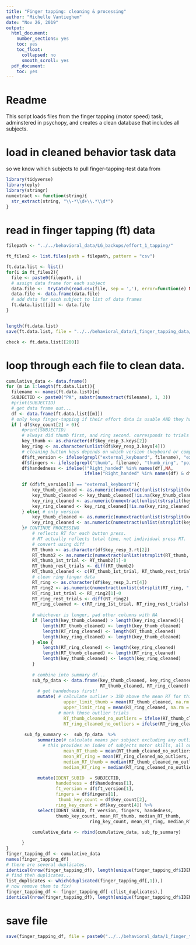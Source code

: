 ```yaml
---
title: "Finger tapping: cleaning & processing"
author: "Michelle Vantieghem"
date: "Nov 26, 2019"
output:
  html_document:
    number_sections: yes
    toc: yes
    toc_float:
      collapsed: no
      smooth_scroll: yes
  pdf_document:
    toc: yes
---
```


# Readme
This script loads files from the finger tapping (motor speed) task, adminstered in psychopy, and creates a clean database that includes all subjects. 

# load in cleaned behavior task data
so we know which subjects to pull finger-tapping-test data from
```r
library(tidyverse)
library(eply)
library(stringr)
numextract <- function(string){ 
  str_extract(string, "\\-*\\d+\\.*\\d*")
} 


```

# read in finger tapping (ft) data
```r
filepath <- "../../behavioral_data/LG_backups/effort_1_tapping/"

ft_files2 <- list.files(path = filepath, pattern = "csv")

ft.data.list <- list() 
for(i in ft_files2){
  file <- paste0(filepath, i)
  # assign data frame for each subject 
  data.file <-  tryCatch(read.csv(file, sep = ','), error=function(e) NULL)
  data.file <- data.frame(data.file)
  # add data for each subject to list of data frames 
  ft.data.list[[i]] <- data.file
}


length(ft.data.list)
save(ft.data.list, file = "../../behavioral_data/1_finger_tapping_data/compiled/compiled_finger_tapping_data_long_format_list.Rdata")

check <- ft.data.list[[200]]
```

# loop through each file to clean data.
```r
cumulative_data <- data.frame()
for (m in 1:length(ft.data.list)){
  filename <- names(ft.data.list)[m]
  SUBJECTID <- paste0("PA", substr(numextract(filename), 1, 3))
  #print(SUBJECTID)
  # get data frame out...
  df <- data.frame(ft.data.list[[m]])
  # only keep finger-tapping if their effort data is usable AND they have button presses!
  if ( df$key_count[2] > 0){
      #print(SUBJECTID)
      # always did thumb first, and ring second. corresponds to trials 2 & 4 of task.
      key_thumb <- as.character(df$key_resp_3.keys[2])
      key_ring <- as.character(unlist(df$key_resp_3.keys[4]))
      # cleaning button keys depends on which version (keyboard or computer)
      df$ft_version <- ifelse(grepl("external_keyboard", filename), "external_keyboard", "computer")
      df$fingers <- ifelse(grepl("thumb", filename), "thumb_ring", "pointer_pinky")
      df$handedness <- ifelse(!"Right_handed" %in% names(df),NA,
                              ifelse("Right_handed" %in% names(df) & df$Right_handed[1] == "YES", "R", "L"))
      
      if (df$ft_version[1] == "external_keyboard"){
          key_thumb_cleaned <- as.numeric(numextract(unlist(strsplit(key_thumb, "_"))))
          key_thumb_cleaned <- key_thumb_cleaned[!is.na(key_thumb_cleaned)]
          key_ring_cleaned <- as.numeric(numextract(unlist(strsplit(key_ring, "_"))))
          key_ring_cleaned <- key_ring_cleaned[!is.na(key_ring_cleaned)]
      } else{ # only version
          key_thumb_cleaned <- as.numeric(numextract(unlist(strsplit(key_thumb, ","))))
          key_ring_cleaned <- as.numeric(numextract(unlist(strsplit(key_ring, ",")))) 
      }# CONTINUE PROCESSING 
          # reflects RT for each button press.
          # RT actually reflects total time, not individual press RT.
          # convert using diff
          RT_thumb <- as.character(df$key_resp_3.rt[2])
          RT_thumb2 <- as.numeric(numextract(unlist(strsplit(RT_thumb, ","))))
          RT_thumb_1st_trial <- RT_thumb2[1]-0
          RT_thumb_rest_trials <- diff(RT_thumb2)
          RT_thumb_cleaned <- c(RT_thumb_1st_trial, RT_thumb_rest_trials)
          # clean ring finger data 
          RT_ring <- as.character(df$key_resp_3.rt[4])
          RT_ring2 <- as.numeric(numextract(unlist(strsplit(RT_ring, ","))))
          RT_ring_1st_trial <- RT_ring2[1]-0
          RT_ring_rest_trials <- diff(RT_ring2)
          RT_ring_cleaned <- c(RT_ring_1st_trial, RT_ring_rest_trials)
          
          # whichever is longer, pad other columns with NA
          if (length(key_thumb_cleaned) > length(key_ring_cleaned)){
              length(RT_thumb_cleaned) <- length(key_thumb_cleaned)
              length(RT_ring_cleaned) <- length(RT_thumb_cleaned)
              length(key_ring_cleaned) <- length(key_thumb_cleaned)
          } else {
              length(RT_ring_cleaned) <- length(key_ring_cleaned)
              length(RT_thumb_cleaned) <- length(RT_ring_cleaned)
              length(key_thumb_cleaned) <- length(key_ring_cleaned)
          }
    
          # combine into summary df...
          sub_fp_data <- data.frame(key_thumb_cleaned, key_ring_cleaned, 
                                    RT_thumb_cleaned, RT_ring_cleaned) %>%
            # get handedness first! 
            mutate( # calculate outlier > 3SD above the mean RT for this subject, to exclude.
                      upper_limit_thumb = mean(RT_thumb_cleaned, na.rm = T) + 3*sd(RT_thumb_cleaned, na.rm = T),
                      upper_limit_ring = mean(RT_ring_cleaned, na.rm = T) + 3*sd(RT_ring_cleaned, na.rm = T),
                    # mark those outlier trials
                      RT_thumb_cleaned_no_outliers = ifelse(RT_thumb_cleaned > upper_limit_thumb, NA, RT_thumb_cleaned),
                      RT_ring_cleaned_no_outliers = ifelse(RT_ring_cleaned > upper_limit_ring, NA, RT_ring_cleaned))
          
       sub_fp_summary <-  sub_fp_data  %>%
            summarize(# calculate means per subject excluding any outlier presseds!! 
              # this provides an index of subjects motor skills, all on the keyboard outside scanner.
                      mean_RT_thumb = mean(RT_thumb_cleaned_no_outliers, na.rm = T),
                      mean_RT_ring = mean(RT_ring_cleaned_no_outliers, na.rm = T), 
                      median_RT_thumb = median(RT_thumb_cleaned_no_outliers, na.rm = T), 
                      median_RT_ring = median(RT_ring_cleaned_no_outliers, na.rm = T)) %>%

            mutate(IDENT_SUBID  = SUBJECTID, 
                   handedness = df$handedness[1],
                   ft_version = df$ft_version[1],
                   fingers = df$fingers[1],
                    thumb_key_count = df$key_count[2],
                   ring_key_count = df$key_count[4]) %>%
            select(IDENT_SUBID, ft_version, fingers, handedness, 
                   thumb_key_count, mean_RT_thumb, median_RT_thumb, 
                                ring_key_count, mean_RT_ring, median_RT_ring)
         
          cumulative_data <- rbind(cumulative_data, sub_fp_summary)

      }
}
finger_tapping_df <- cumulative_data
names(finger_tapping_df)
# there are several duplicates.
identical(nrow(finger_tapping_df), length(unique(finger_tapping_df$IDENT_SUBID)))
# find theh duplicates... 
list_duplicates <- which(duplicated(finger_tapping_df[,1]),)
# now remove them to fix! 
finger_tapping_df <- finger_tapping_df[-c(list_duplicates),]
identical(nrow(finger_tapping_df), length(unique(finger_tapping_df$IDENT_SUBID)))

```

# save file 
```r
save(finger_tapping_df, file = paste0("../../behavioral_data/1_finger_tapping_data/compiled/compiled_cleaned_finger_tapping_data.Rdata"))

```

